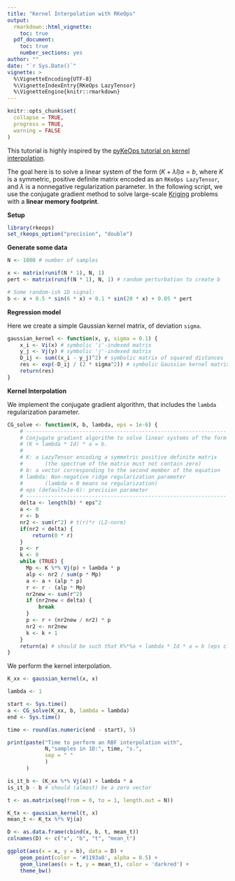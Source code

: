 ```yaml
---
title: "Kernel Interpolation with RKeOps"
output: 
  rmarkdown::html_vignette:
    toc: true
  pdf_document:
    toc: true
    number_sections: yes
author: ""
date: "`r Sys.Date()`"
vignette: >
  %\VignetteEncoding{UTF-8}
  %\VignetteIndexEntry{RKeOps LazyTensor}
  %\VignetteEngine{knitr::rmarkdown}
---
```


```r
knitr::opts_chunk$set(
  collapse = TRUE,
  progress = TRUE,
  warning = FALSE
)
```

This tutorial is highly inspired by the [pyKeOps tutorial on kernel interpolation](https://www.kernel-operations.io/keops/_auto_tutorials/interpolation/plot_RBF_interpolation_numpy.html#sphx-glr-auto-tutorials-interpolation-plot-rbf-interpolation-numpy-py).

The goal here is to solve a linear system of the form $(K + \lambda I)a = b$, where $K$ is a symmetric, positive definite matrix encoded as an `RKeOps LazyTensor`, and $\lambda$ is a nonnegative regularization parameter. In the following script, we use the conjugate gradient method to solve large-scale [Kriging](https://en.wikipedia.org/wiki/Kriging) problems with a **linear memory footprint**.

**Setup**

```r
library(rkeops)
set_rkeops_option("precision", "double")
```

**Generate some data**

```r
N <- 1000 # number of samples

x <- matrix(runif(N * 1), N, 1)
pert <- matrix(runif(N * 1), N, 1) # random perturbation to create b

# Some random-ish 1D signal:
b <- x + 0.5 * sin(6 * x) + 0.1 * sin(20 * x) + 0.05 * pert
```

**Regression model**

Here we create a simple Gaussian kernel matrix, of deviation `sigma`.

```r
gaussian_kernel <- function(x, y, sigma = 0.1) {
    x_i <- Vi(x) # symbolic 'i'-indexed matrix
    y_j <- Vj(y) # symbolic 'j'-indexed matrix
    D_ij <- sum((x_i - y_j)^2) # symbolic matrix of squared distances
    res <- exp(-D_ij / (2 * sigma^2)) # symbolic Gaussian kernel matrix
    return(res)
}
```

**Kernel Interpolation**

We implement the conjugate gradient algorithm, that includes the `lambda` regularization parameter.

```r
CG_solve <- function(K, b, lambda, eps = 1e-6) {
    # ----------------------------------------------------------------
    # Conjugate gradient algorithm to solve linear systems of the form
    # (K + lambda * Id) * a = b.
    #
    # K: a LazyTensor encoding a symmetric positive definite matrix
    #       (the spectrum of the matrix must not contain zero)
    # b: a vector corresponding to the second member of the equation
    # lambda: Non-negative ridge regularization parameter
    #       (lambda = 0 means no regularization)
    # eps (default=1e-6): precision parameter
    # ----------------------------------------------------------------
    delta <- length(b) * eps^2
    a <- 0
    r <- b
    nr2 <- sum(r^2) # t(r)*r (L2-norm)
    if(nr2 < delta) {
        return(0 * r)
    }
    p <- r
    k <- 0
    while (TRUE) {
      Mp <- K %*% Vj(p) + lambda * p
      alp <- nr2 / sum(p * Mp)
      a <- a + (alp * p)
      r <- r - (alp * Mp)
      nr2new <- sum(r^2)
      if (nr2new < delta) {
          break
      }
      p <- r + (nr2new / nr2) * p
      nr2 <- nr2new
      k <- k + 1
    }
    return(a) # should be such that K%*%a + lambda * Id * a = b (eps close) 
}
```

We perform the kernel interpolation.

```r
K_xx <- gaussian_kernel(x, x)

lambda <- 1

start <- Sys.time()
a <- CG_solve(K_xx, b, lambda = lambda)
end <- Sys.time()

time <- round(as.numeric(end - start), 5)

print(paste("Time to perform an RBF interpolation with",
            N,"samples in 1D:", time, "s.",
            sep = " "
            )
      )

is_it_b <- (K_xx %*% Vj(a)) + lambda * a
is_it_b - b # should (almost) be a zero vector
```


```r
t <- as.matrix(seq(from = 0, to = 1, length.out = N))

K_tx <- gaussian_kernel(t, x)
mean_t <- K_tx %*% Vj(a)

D <- as.data.frame(cbind(x, b, t, mean_t))
colnames(D) <- c("x", "b", "t", "mean_t")

ggplot(aes(x = x, y = b), data = D) +  
    geom_point(color = '#1193a8', alpha = 0.5) +
    geom_line(aes(x = t, y = mean_t), color = 'darkred') +
    theme_bw()
```






